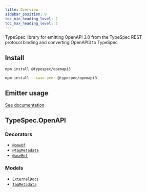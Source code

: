 ```yaml
---
title: Overview
sidebar_position: 0
toc_min_heading_level: 2
toc_max_heading_level: 3
---
```



TypeSpec library for emitting OpenAPI 3.0 from the TypeSpec REST protocol binding and converting OpenAPI3 to TypeSpec

## Install

<Tabs>
<TabItem value="spec" label="In a spec" default>

```bash
npm install @typespec/openapi3
```

</TabItem>
<TabItem value="library" label="In a library" default>

```bash
npm install --save-peer @typespec/openapi3
```

</TabItem>
</Tabs>

## Emitter usage

[See documentation](./emitter.md)

## TypeSpec.OpenAPI

### Decorators

- [`@oneOf`](./decorators.md#@TypeSpec.OpenAPI.oneOf)
- [`@tagMetadata`](./decorators.md#@TypeSpec.OpenAPI.tagMetadata)
- [`@useRef`](./decorators.md#@TypeSpec.OpenAPI.useRef)

### Models

- [`ExternalDocs`](./data-types.md#TypeSpec.OpenAPI.ExternalDocs)
- [`TagMetadata`](./data-types.md#TypeSpec.OpenAPI.TagMetadata)
